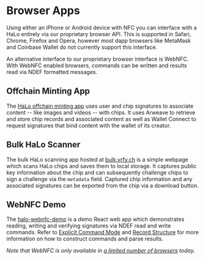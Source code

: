 # Browser Apps

Using either an iPhone or Android device with NFC you can interface with a HaLo entirely via our proprietary browser API. This is supported in Safari, Chrome, Firefox and Opera, however most dapp browsers like MetaMask and Coinbase Wallet do not currently support this interface.

An alternative interface to our proprietary browser interface is WebNFC. With WebNFC enabled browsers, commands can be written and results read via NDEF formatted messages.

## Offchain Minting App

The [HaLo offchain minting app](https://halo.vrfy.ch) uses user and chip signatures to associate content -- like images and videos -- with chips. It uses Arweave to retrieve and store chip records and associated content as well as Wallet Connect to request signatures that bind content with the wallet of its creator.

## Bulk HaLo Scanner

The bulk HaLo scanning app hosted at [bulk.vrfy.ch](https://bulk.vrfy.ch) is a simple webpage which scans HaLo chips and saves them to local storage. It captures public key information about the chip and can subsequently challenge chips to sign a challenge via the `metadata` field. Captured chip information and any associated signatures can be exported from the chip via a download button.

## WebNFC Demo

The [halo-webnfc-demo](https://github.com/kong-org/halo-webnfc-demo) is a demo React web app which demonstrates reading, writing and verifying signatures via NDEF read and write commands. Refer to [Explicit Command Mode](../NDEF/command) and [Record Structure](../NDEF/params) for more information on how to construct commands and parse results.

_Note that WebNFC is only available in [a limited number of browsers](https://developer.mozilla.org/en-US/docs/Web/API/Web_NFC_API) today._